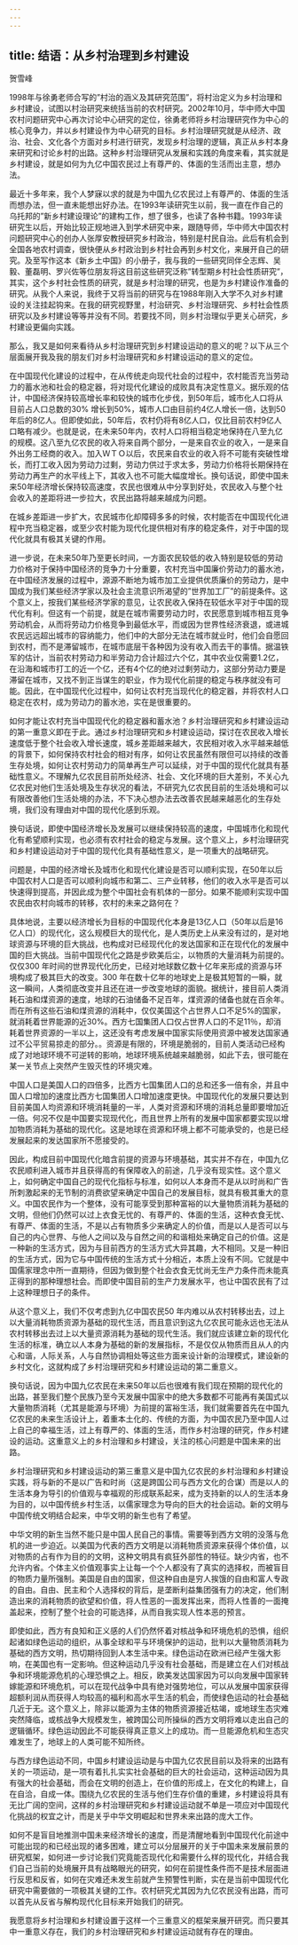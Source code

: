 ```yaml
---
---
---
```

title: 结语：从乡村治理到乡村建设
---



贺雪峰

1998年与徐勇老师合写的”村治的涵义及其研究范围”，将村治定义为乡村治理和乡村建设，试图以村治研究来统括当前的农村研究。2002年10月，华中师大中国农村问题研究中心再次讨论中心研究的定位，徐勇老师将乡村治理研究作为中心的核心竞争力，并以乡村建设作为中心研究的目标。乡村治理研究就是从经济、政治、社会、文化各个方面对乡村进行研究，发现乡村治理的逻辑，真正从乡村本身来研究和讨论乡村的出路。这种乡村治理研究从发展和实践的角度来看，其实就是乡村建设，就是如何为九亿中国农民过上有尊严的、体面的生活而出主意，想办法。

最近十多年来，我个人梦寐以求的就是为中国九亿农民过上有尊严的、体面的生活而想办法，但一直未能想出好办法。在1993年读研究生以前，我一直在作自己的乌托邦的”新乡村建设理论”的建构工作，想了很多，也读了各种书籍。1993年读研究生以后，开始比较正规地进入到学术研究中来，跟随导师，华中师大中国农村问题研究中心的创办人张厚安教授研究乡村政治，特别是村民自治。此后有机会到全国各地农村调查，很快便从乡村政治到乡村社会再到乡村文化，来展开自己的研究。及至写作这本《新乡土中国》的小册子，我与我的一些研究同伴仝志辉、吴毅、董磊明、罗兴佐等位朋友将这目前这些研究泛称”转型期乡村社会性质研究”，其实，这个乡村社会性质的研究，就是乡村治理的研究，也是为乡村建设作准备的研究。从我个人来说，我终于又将当前的研究与在1988年刚入大学不久对乡村建设的关注挂起钩来。在我的研究视野里，村治研究、乡村治理研究、乡村社会性质研究以及乡村建设等等并没有不同。若要找不同，则乡村治理似乎更关心研究，乡村建设更偏向实践。

那么，我又是如何来看待从乡村治理研究到乡村建设运动的意义的呢？以下从三个层面展开我及我的朋友们对乡村治理研究和乡村建设运动的意义的定位。

在中国现代化建设的过程中，在从传统走向现代社会的过程中，农村能否充当劳动力的蓄水池和社会的稳定器，将对现代化建设的成败具有决定性意义。据乐观的估计，中国经济保持较高增长率和较快的城市化步伐，到50年后，城市化人口将从目前占人口总数的30% 增长到50%，城市人口由目前约4亿人增长一倍，达到50年后的8亿人。但即使如此，50年后，农村仍将有8亿人口，仅比目前农村9亿人口略有减少。也就是说，在未来50年内，农村人口将相当稳定地保持在八至九亿的规模。这八至九亿农民的收入将来自两个部分，一是来自农业的收入，一是来自外出务工经商的收入。加入ＷＴＯ以后，农民来自农业的收入将不可能有突破性增长，而打工收入因为劳动力过剩，劳动力供过于求太多，劳动力价格将长期保持在劳动力再生产的水平线上下，其收入也不可能大幅度增长。换句话说，即使中国未来50年经济增长保持较高速度，农民也很难从中分享到好处，农民收入与整个社会收入的差距将进一步拉大，农民出路将越来越成为问题。

在城乡差距进一步扩大，农民城市化却障碍多多的时候，农村能否在中国现代化进程中充当稳定器，或至少农村能为现代化提供相对有序的稳定条件，对于中国的现代化就具有极其关键的作用。

进一步说，在未来50年乃至更长时间，一方面农民较低的收入特别是较低的劳动力价格对于保持中国经济的竞争力十分重要，农村充当中国廉价劳动力的蓄水池，在中国经济发展的过程中，源源不断地为城市加工业提供优质廉价的劳动力，是中国成为我们某些经济学家以及社会主流意识所渴望的”世界加工厂”的前提条件。这个意义上，按我们某些经济学家的意见，让农民收入保持在较低水平对于中国的现代化有利。但这有一个前提，就是在城市需要劳动力时，农民愿意到城市相互竞争劳动机会，从而将劳动力价格竞争到最低水平，而或因为世界性经济衰退，或进城农民远远超出城市的容纳能力，他们中的大部分无法在城市就业时，他们会自愿回到农村，而不是滞留城市，在城市底层干各种因为没有收入而去干的事情。据温铁军的估计，当前农村劳动力和半劳动力合计超过六个亿，其中农业仅需要1.2亿，在沿海和城市打工的近一个亿，还有4个亿的绝对过剩劳动力，这部分劳动力要是滞留在城市，又找不到正当谋生的职业，作为现代化前提的稳定与秩序就没有可能。因此，在中国现代化过程中，如何让农村充当现代化的稳定器，并将农村人口稳定在农村，成为劳动力的蓄水池，实在是很重要的。

如何才能让农村充当中国现代化的稳定器和蓄水池？乡村治理研究和乡村建设运动的第一重意义即在于此。通过乡村治理研究和乡村建设运动，探讨在农民收入增长速度低于整个社会收入增长速度，城乡差距越来越大，农民相对收入水平越来越低的背景下，如何保持农村社会的相对有序，如何让农民虽然有限但可以持续的改善生存处境，如何让农村劳动力的简单再生产可以延续，对于中国的现代化就具有基础性意义。不理解九亿农民目前所处经济、社会、文化环境的巨大差别，不关心九亿农民对他们生活处境及生存状况的看法，不研究九亿农民目前的生活处境和可以有限改善他们生活处境的办法，不下决心想办法去改善农民越来越恶化的生存处境，我们没有理由对中国的现代化感到乐观。

换句话说，即使中国经济增长及发展可以继续保持较高的速度，中国城市化和现代化有希望顺利实现，也必须有农村社会的稳定与发展。这个意义上，乡村治理研究和乡村建设运动对于中国的现代化具有基础性意义，是一项重大的战略研究。

问题是，中国的经济增长及城市化和现代化建设是否可以顺利实现，在50年以后中国农村人口是否可以顺利向城市和第二、三产业转移，他们的收入水平是否可以快速得到提高，并因此成为整个中国社会有机体的一部分。如果不能顺利实现中国农民由农村向城市的转移，农村的未来之路何在？

具体地说，主要以经济增长为目标的中国现代化本身是13亿人口（50年以后是16亿人口）的现代化，这么规模巨大的现代化，是人类历史上从来没有过的，是对地球资源与环境的巨大挑战，也构成对已经现代化的发达国家和正在现代化的发展中国的巨大挑战。当前中国现代化之路是步欧美后尘，以物质的大量消耗为前提的。仅仅300 年时间的世界现代化历史，已经对地球数亿数十亿年来形成的资源与环境构成了极其巨大的改变。300 年在数十亿年的地球史上是极其短暂的一瞬，就这一瞬间，人类彻底改变并且还在进一步改变地球的面貌。据统计，接目前人类消耗石油和煤资源的速度，地球的石油储备不足百年，煤资源的储备也就在百余年。而在所有这些石油和煤资源的消耗中，仅仅美国这个占世界人口不足5%的国家，就消耗着世界能源的近30%。西方七国集团人口仅占世界人口的不足11％，却消耗着世界资源的一半以上，这还没有考虑发展中国家实际使用资源中被发达国家通过不公平贸易掠走的部分。。资源是有限的，环境是脆弱的，目前人类活动已经构成了对地球环境不可逆转的影响，地球环境系统越来越脆弱，如此下去，很可能在某一关节点上突然产生毁灭性的环境灾难。

中国人口是美国人口的四倍多，比西方七国集团人口的总和还多一倍有余，并且中国人口增加的速度比西方七国集团人口增加速度更快。中国现代化的发展只要达到目前美国人均资源和环境消耗量的一半，人类对资源和环境的消耗总量即要增加近一倍。何况不仅是中国要实现现代化，而且世界上所有的发展中国家都要实现以增加物质消耗为基础的现代化。这是地球在资源和环境上都不可能承受的，也是已经发展起来的发达国家所不愿接受的。

因此，构成目前中国现代化暗含前提的资源与环境基础，其实并不存在，中国九亿农民顺利进入城市并且获得高的有保障收入的前途，几乎没有现实性。这个意义上，如何确定中国自己的现代化指标与标准，如何以人本身而不是从以时尚和广告所刺激起来的无节制的消费欲望来确定中国自己的发展目标，就具有极其重大的意义。中国农民作为一个整体，没有可能享受到那种富裕的以大量物质消耗为基础的文明，但他们仍然可以过上衣食无忧的、有尊严的、体面的生活，这种衣食无忧、有尊严、体面的生活，不是以占有物质多少来确定人的价值，而是以人是否可以与自己的内心世界、与他人之间以及与自然之间的和谐相处来确定自己的价值。这是一种新的生活方式，因为与目前西方的生活方式大异其趣，大不相同。又是一种旧的生活方式，因为它与中国传统的生活方式十分相近，本质上没有不同。它就是中国儒家理念中所一直期待，但因为做到整个社会衣食无忧尚无生产力条件而未能真正得到的那种理想社会。而即使中国目前的生产力发展水平，也让中国农民有了过上这种理想日子的条件。

从这个意义上，我们不仅考虑到九亿中国农民50 年内难以从农村转移出去，过上以大量消耗物质资源为基础的现代生活，而且意识到这九亿农民可能永远也无法从农村转移出去过上以大量资源消耗为基础的现代生活。我们就应该建立新的现代化生活的标准，确立以人本身为基础的新的发展指标，不是仅仅从物质而且从人的内心和谐，人际关系，人与自然协调相处等这些方面来设计新的治理模式，建设新的乡村文化，这就构成了乡村治理研究和乡村建设运动的第二重意义。

换句话说，因为中国九亿农民在未来50年以后也很难有我们现在预期的现代化的出路，甚至我们整个民族乃至今天发展中国家中的绝大多数都不可能再有美国式以大量物质消耗（尤其是能源与环境）为前提的富裕生活，我们就需要首先在中国九亿农民的未来生活设计上，着重本土化的、传统的方面，为中国农民乃至中国人过上自己的幸福生活，过上有尊严的、体面的生活，而作乡村治理的研究，作乡村建设的运动。这重意义上的乡村治理和乡村建设，关注的核心问题是中国未来的出路。

乡村治理研究和乡村建设运动的第三重意义是中国九亿农民的乡村治理和乡村建设实践，将与新的不是以广告和时尚（这是跨国公司与西方文化的合谋）而是以人的生活本身为导引的价值观与幸福观的形成联系起来，成为支持新的以人的生活本身为目的，以中国传统乡村生活，以儒家理念为导向的巨大的社会运动。新的文明与中国传统文明结合起来，中华文明的新生也有了希望。

中华文明的新生当然不能只是中国人民自己的事情。需要等到西方文明的没落与危机的进一步迫近。以美国为代表的西方文明是以消耗物质资源来获得个体价值，以对物质的占有作为目的的文明，这种文明具有疯狂外部性的特征。缺少内省，也不允许内省。个体主义价值观事实上让每一个个人都没有了真实的选择权，而被盲目的物质力量所强制。美国是自由的国家，但这种自由是穷人挨饿的自由和富人专政的自由。自由、民主和个人选择权的背后，是垄断利益集团强有力的决定，他们制造出来的消耗物质的欲望和价值，将人性恶的一面发挥出来，而将人性善的一面掩盖起来，控制了整个社会的可能选择，从而自我实现人性本恶的预言。

即使如此，西方有良知和正义感的人们仍然怀着对核战争和环境危机的恐惧，组织起诸如绿色运动的组织，从事全球和平与环境保护的运动，批判以大量物质消耗为基础的西方文明，热切期待回到人本生活中来。绿色运动在欧洲已经产生强大影响，在美国也有一定影响。但这种运动几乎没有社会基础，而是建立在人们对核战争和环境能源危机的心理恐惧之上。相反，欧美发达国家因为可以向发展中国家转嫁能源和环境危机，可以在现代战争中具有绝对强势地位，可以从发展中国家获得超额利润从而获得人均较高的福利和高水平生活的机会，而使绿色运动的社会基础几近于无。这个意义上，除非以能源为主体的物质资源接近枯竭，或地球生态灾难突然降临，或核战争大规模发生，被跨国公司所操纵的西方文明将难以走出自己的逻辑循环。绿色运动因此不可能获得真正意义上的成功。而一旦能源危机和生态灾难发生了，地球上的人类可能不知所终。

与西方绿色运动不同，中国乡村建设运动是与中国九亿农民目前以及将来的出路有关的一项运动，是一项有着扎扎实实社会基础的巨大的社会运动，这种运动因为具有强大的社会基础，而会在文明的创造上，在价值的形成上，在文化的构建上，自在自洽，自成一体。围绕九亿农民的生活与他们生存价值的重建，乡村建设将具有无比广阔的空间，这样的乡村治理研究和乡村建设运动就不单是一项应对中国现代化挑战的权宜之计，而是关乎中华文明崛起和世界未来出路的庞大工作。

如何不是盲目地推测中国未来经济增长的速度，而是清醒地看到中国现代化前途中可能出现的和已经出现的诸多困难，建立可以分层展开的关于中国未来发展前景的研究框架，如何进一步讨论我们究竟能否现代化和需要什么样的现代化，并结合我们自己当前的处境展开具有战略眼光的研究，如何在前提性条件而不是技术层面进行反思和反省，如何在灾难还未发生前就产生预警性判断，实在是当前中国现代化研究中需要做的一项极其关键的工作。农村研究尤其因为九亿农民没有出路，而可以首先从反省与解构现代化目标来开始我们的研究。

我愿意将乡村治理和乡村建设置于这样一个三重意义的框架来展开研究。而只要其中一重意义存在，我们的乡村治理研究和乡村建设运动就有存在的理由。